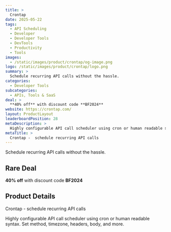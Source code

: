 ```yaml
---
title: >
  Crontap
date: 2025-05-22
tags:
  - API Scheduling
  - Developer
  - Developer Tools
  - DevTools
  - Productivity
  - Tools
images:
  - /static/images/product/crontap/og-image.png
logo: /static/images/product/crontap/logo.png
summary: >
  Schedule recurring API calls without the hassle.
categories:
  - Developer Tools
subcategories:
  - APIs, Tools & SaaS
deal: >
  **40% off** with discount code **BF2024**
website: https://crontap.com/
layout: ProductLayout
leaderboardPosition: 28
metaDescription: >
  Highly configurable API call scheduler using cron or human readable syntax. Set method, timezone, headers, body, and more.
metaTitle: >
  Crontap -  schedule recurring API calls
---
```

Schedule recurring API calls without the hassle.

## Rare Deal

**40% off** with discount code **BF2024**

## Product Details

Crontap -  schedule recurring API calls

Highly configurable API call scheduler using cron or human readable syntax. Set method, timezone, headers, body, and more.
